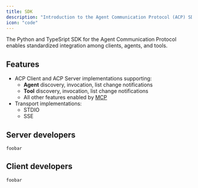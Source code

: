 ```yaml
---
title: SDK
description: "Introduction to the Agent Communication Protocol (ACP) SDK"
icon: "code"
---
```


The Python and TypeSript SDK for the Agent Communication Protocol enables standardized integration among clients, agents, and tools.

## Features

- ACP Client and ACP Server implementations supporting:
    - **Agent** discovery, invocation, list change notifications
    - **Tool** discovery, invocation, list change notifications
    - All other features enabled by [MCP](https://modelcontextprotocol.io/docs/concepts/architecture)
- Transport implementations:
    - STDIO
    - SSE

## Server developers


```
foobar
```

## Client developers

```
foobar
```